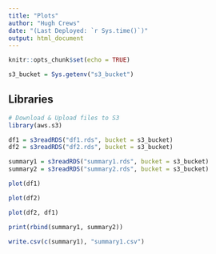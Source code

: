 ```yaml
---
title: "Plots"
author: "Hugh Crews"
date: "(Last Deployed: `r Sys.time()`)"
output: html_document
---
```


```r
knitr::opts_chunk$set(echo = TRUE)

s3_bucket = Sys.getenv("s3_bucket")

```

## Libraries

```r
# Download & Upload files to S3
library(aws.s3)

```


```r
df1 = s3readRDS("df1.rds", bucket = s3_bucket)
df2 = s3readRDS("df2.rds", bucket = s3_bucket)

summary1 = s3readRDS("summary1.rds", bucket = s3_bucket)
summary2 = s3readRDS("summary2.rds", bucket = s3_bucket)

```


```r

plot(df1)

```



```r

plot(df2)

```

```r

plot(df2, df1)

```

```r

print(rbind(summary1, summary2))

write.csv(c(summary1), "summary1.csv")

```